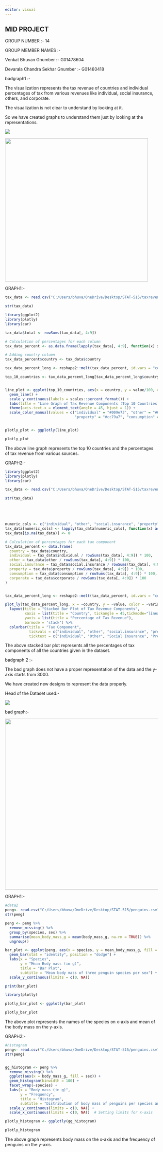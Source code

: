 ```yaml
---
editor: visual
---
```


## MID PROJECT

GROUP NUMBER :- 14

GROUP MEMBER NAMES :-

Venkat Bhuvan Gnumber :- G01478604

Devarala Chandra Sekhar Gnumber :- G01480418

badgraph1 :-

The visualization represents the tax revenue of countries and individual percentages of tax from various revenues like individual, social insurance, others, and corporate.

The visualization is not clear to understand by looking at it.

So we have created graphs to understand them just by looking at the representations.

![](images/Screenshot 2024-03-11 135906.png)

![](images/Screenshot 2024-03-10 205230-01.png){width="471"}

GRAPH1:-

```r
tax_data <- read.csv("C:/Users/bhuva/OneDrive/Desktop/STAT-515/taxrevenue.csv")

str(tax_data)


```

```r
library(ggplot2)
library(plotly)
library(car)

tax_data$total <- rowSums(tax_data[, 4:9])

# Calculation of percentages for each column
tax_data_percent <- as.data.frame(lapply(tax_data[, 4:9], function(x) x / tax_data$total * 100))

# Adding country column
tax_data_percent$country <- tax_data$country

tax_data_percent_long <- reshape2::melt(tax_data_percent, id.vars = "country")

top_10_countries <- tax_data_percent_long[tax_data_percent_long$country %in% head(unique(tax_data_percent_long$country), 10), ]


line_plot <- ggplot(top_10_countries, aes(x = country, y = value/100, color = variable, group = variable)) +
  geom_line() +
  scale_y_continuous(labels = scales::percent_format()) +
  labs(title = "Line Graph of Tax Revenue Components (Top 10 Countries)", x = "Country", y = "Percentage of Tax Revenue") +
  theme(axis.text.x = element_text(angle = 45, hjust = 1)) +
  scale_color_manual(values = c("individual" = "#009e73", "other" = "#0072b2", "social.insurance" = "#e15759", 
                                "property" = "#cc79a7", "consumption" = "#bab0ac", "corporate" = "#edc948"))


plotly_plot <- ggplotly(line_plot)

plotly_plot

```

The above line graph represents the top 10 countries and the percentages of tax revenue from various sources.

GRAPH2:-

```r
library(ggplot2)
library(plotly)
library(car)

tax_data <- read.csv("C:/Users/bhuva/OneDrive/Desktop/STAT-515/taxrevenue.csv")

str(tax_data)





numeric_cols <- c("individual", "other", "social.insurance", "property", "consumption", "corporate")
tax_data[numeric_cols] <- lapply(tax_data[numeric_cols], function(x) as.numeric(as.character(x)))
tax_data[is.na(tax_data)] <- 0  

# Calculation of percentages for each tax component
tax_data_percent <- data.frame(
  country = tax_data$country,
  individual = tax_data$individual / rowSums(tax_data[, 4:9]) * 100,
  other = tax_data$other / rowSums(tax_data[, 4:9]) * 100,
  social.insurance = tax_data$social.insurance / rowSums(tax_data[, 4:9]) * 100,
  property = tax_data$property / rowSums(tax_data[, 4:9]) * 100,
  consumption = tax_data$consumption / rowSums(tax_data[, 4:9]) * 100,
  corporate = tax_data$corporate / rowSums(tax_data[, 4:9]) * 100
)


tax_data_percent_long <- reshape2::melt(tax_data_percent, id.vars = "country")

plot_ly(tax_data_percent_long, x = ~country, y = ~value, color = ~variable, type = 'bar') %>%
  layout(title = "Stacked Bar Plot of Tax Revenue Components",
         xaxis = list(title = "Country", tickangle = 45,tickmode="linear"),  
         yaxis = list(title = "Percentage of Tax Revenue"),
         barmode = 'stack') %>%
  colorbar(title = "Tax Component",
           tickvals = c("individual", "other", "social.insurance", "property", "consumption", "corporate"),
           ticktext = c("Individual", "Other", "Social Insurance", "Property", "Consumption", "Corporate"))


```

The above stacked bar plot represents all the percentages of tax components of all the countries given in the dataset.

badgraph 2 :-

The bad graph does not have a proper representation of the data and the y-axis starts from 3000.

We have created new designs to represent the data properly.

Head of the Dataset used:-

![](images/pppp.png)

bad graph:-

![](images/peng.png){width="562"}

GRAPH1:-

```r
#data2
peng<- read.csv("C:/Users/bhuva/OneDrive/Desktop/STAT-515/penguins.csv")
str(peng)

peng <- peng %>%
  remove_missing() %>%
  group_by(species, sex) %>%
  summarise(mean_body_mass_g = mean(body_mass_g, na.rm = TRUE)) %>%
  ungroup()

bar_plot <- ggplot(peng, aes(x = species, y = mean_body_mass_g, fill = sex)) +
  geom_bar(stat = "identity", position = "dodge") +
  labs(x = "Species", 
       y = "Mean Body mass (in g)",
       title = "Bar Plot", 
       subtitle = "Mean body mass of three penguin species per sex") +
  scale_y_continuous(limits = c(0, NA))

print(bar_plot)

library(plotly)

plotly_bar_plot <- ggplotly(bar_plot)

plotly_bar_plot

```

The above plot represents the names of the species on x-axis and mean of the body mass on the y-axis.

GRAPH2:-

```r
#histogram
peng<- read.csv("C:/Users/bhuva/OneDrive/Desktop/STAT-515/penguins.csv")
str(peng)


gg_histogram <- peng %>%
  remove_missing() %>%
  ggplot(aes(x = body_mass_g, fill = sex)) +
  geom_histogram(binwidth = 100) +
  facet_wrap(~species) +
  labs(x = "Body mass (in g)", 
       y = "Frequency",
       title = "Histogram", 
       subtitle = "Distribution of body mass of penguins per species and sex") +
  scale_y_continuous(limits = c(0, NA)) +
  scale_x_continuous(limits = c(0, NA))  # Setting limits for x-axis

plotly_histogram <- ggplotly(gg_histogram)

plotly_histogram
```

The above graph represents body mass on the x-axis and the frequency of penguins on the y-axis.
